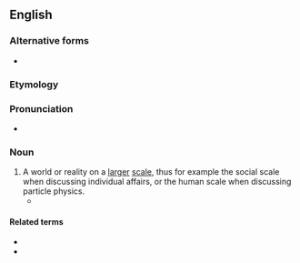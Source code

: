 ==English==

===Alternative forms===
* {{l|en|macro-world}}

===Etymology===
{{prefix|en|macro|world}}

===Pronunciation===
* {{a|US}} {{IPA|en|/ˈmækɹoʊˌwɝld/}}

===Noun===
{{en-noun}}

# A world or reality on a [[larger]] [[scale]], thus for example the social scale when discussing individual affairs, or the human scale when discussing particle physics.
#* {{quote-book|en|year=2002|author=James Franklin Harris|title=Analytic Philosophy of Religion|url=http://books.google.com/books?id=Rx2Qf9ieFKYC|page=226|isbn=140200530X
|passage=Perhaps there is indeterminacy in the '''macroworld''', but quantum theory cannot justify such a claim.}}

====Related terms====
* {{l|en|microworld}}
* {{l|en|nanoworld}}
